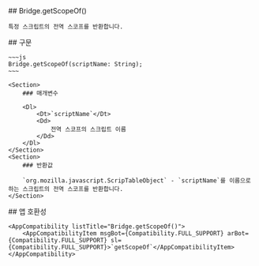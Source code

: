 
<Section>
    ## Bridge.getScopeOf()

    특정 스크립트의 전역 스코프를 반환합니다.
</Section>
<Section>
    ## 구문

    ~~~js
    Bridge.getScopeOf(scriptName: String);
    ~~~

    <Section>
        ### 매개변수

        <Dl>
            <Dt>`scriptName`</Dt>
            <Dd>
                전역 스코프의 스크립트 이름
            </Dd>
        </Dl>
    </Section>
    <Section>
        ### 반환값

        `org.mozilla.javascript.ScripTableObject` - `scriptName`를 이름으로 하는 스크립트의 전역 스코프를 반환합니다.
    </Section>
</Section>
<Section>
    ## 앱 호환성

    <AppCompatibility listTitle="Bridge.getScopeOf()">
        <AppCompatibilityItem msgBot={Compatibility.FULL_SUPPORT} arBot={Compatibility.FULL_SUPPORT} sl={Compatibility.FULL_SUPPORT}>`getScopeOf`</AppCompatibilityItem>
    </AppCompatibility>
</Section>
